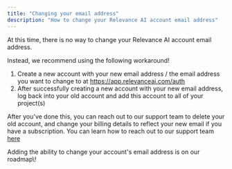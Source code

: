 ```yaml
---
title: "Changing your email address"
description: "How to change your Relevance AI account email address"
---
```


At this time, there is no way to change your Relevance AI account email address.

Instead, we recommend using the following workaround\!

1. Create a new account with your new email address / the email address you want to change to at https://app.relevanceai.com/auth
2. After successfully creating a new account with your new email address, log back into your old account and add this account to all of your project(s)

After you've done this, you can reach out to our support team to delete your old account, and change your billing details to reflect your new email if you have a subscription. You can learn how to reach out to our support team [here](https://relevanceai.com/docs/get-started/support)

<Note>
  Adding the ability to change your account's email address is on our roadmap\!
</Note>